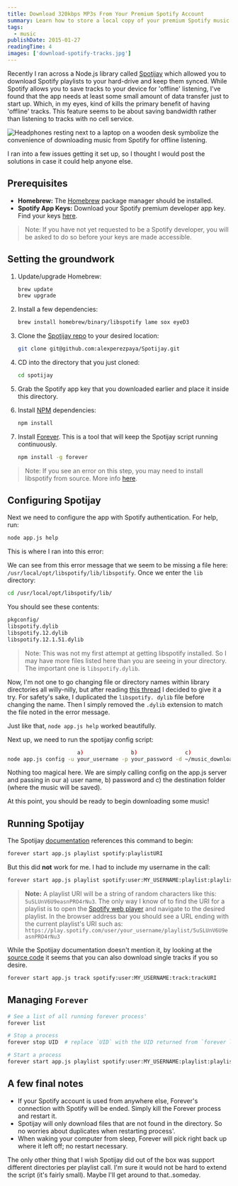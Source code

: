 ```yaml
---
title: Download 320kbps MP3s From Your Premium Spotify Account
summary: Learn how to store a local copy of your premium Spotify music using open-source software.
tags:
  - music
publishDate: 2015-01-27
readingTime: 4
images: ['download-spotify-tracks.jpg']
---
```


Recently I ran across a Node.js library called [Spotijay][spotijay] which allowed you to download Spotify playlists
to your hard-drive and keep them synced. While Spotify allows you to save tracks to your device for 'offline'
listening, I've found that the app needs at least some small amount of data transfer just to start up. Which, in my
eyes, kind of kills the primary benefit of having 'offline' tracks. This feature seems to be about saving bandwidth rather than listening to tracks with no cell service.

![Headphones resting next to a laptop on a wooden desk symbolize the convenience of downloading music from Spotify for offline listening.](download-spotify-tracks.jpg)

I ran into a few issues getting it set up, so I thought I would post the solutions in case it could help anyone else.

## Prerequisites

- **Homebrew:** The [Homebrew][homebrew] package manager should be installed.
- **Spotify App Keys:** Download your Spotify premium developer app key. Find your keys [here][spotify_keys].

> Note: If you have not yet requested to be a Spotify developer, you will be asked to do so before your keys are made accessible.

## Setting the groundwork

1. Update/upgrade Homebrew:

   ```bash
   brew update
   brew upgrade
   ```

2. Install a few dependencies:

   ```bash
   brew install homebrew/binary/libspotify lame sox eyeD3
   ```

3. Clone the [Spotijay repo][spotijay] to your desired location:

   ```bash
   git clone git@github.com:alexperezpaya/Spotijay.git
   ```

4. CD into the directory that you just cloned:

   ```bash
   cd spotijay
   ```

5. Grab the Spotify app key that you downloaded earlier and place it inside this directory.

6. Install [NPM][npm] dependencies:

   ```bash
   npm install
   ```

7. Install [Forever][forever]. This is a tool that will keep the Spotijay script running continuously.

   ```bash
   npm install -g forever
   ```

> Note: If you see an error on this step, you may need to install libspotify from source. More info [here][install_error].

## Configuring Spotijay

Next we need to configure the app with Spotify authentication. For help, run:

```bash
node app.js help
```

This is where I ran into this error:

<script src="https://gist.github.com/benjamincharity/df50392a38652534f4be.js"></script>

We can see from this error message that we seem to be missing a file here: `/usr/local/opt/libspotify/lib/libspotify`. Once we enter the `lib` directory:

```bash
cd /usr/local/opt/libspotify/lib/
```

You should see these contents:

```bash
pkgconfig/
libspotify.dylib
libspotify.12.dylib
libspotify.12.1.51.dylib
```

> Note: This was not my first attempt at getting libspotify installed. So I may have more files listed here than
> you are seeing in your directory. The important one is `libspotify.dylib`.

Now, I'm not one to go changing file or directory names within library directories all willy-nilly, but after
reading [this thread][libspotify_name] I decided to give it a try. For safety's sake, I duplicated the `libspotify.
dylib` file before changing the name. Then I simply removed the `.dylib` extension to match the file noted in the error message.

Just like that, `node app.js help` worked beautifully.

Next up, we need to run the spotijay config script:

```bash
                      a)               b)               c)
node app.js config -u your_username -p your_password -d ~/music_download
```

Nothing too magical here. We are simply calling config on the app.js server and passing in our a) user name, b)
password and c) the destination folder (where the music will be saved).

At this point, you should be ready to begin downloading some music!

## Running Spotijay

The Spotijay [documentation][spotijay_docs] references this command to begin:

```bash
forever start app.js playlist spotify:playlistURI
```

But this did **not** work for me. I had to include my username in the call:

```bash
forever start app.js playlist spotify:user:MY_USERNAME:playlist:playlistURI
```

> **Note:** A playlist URI will be a string of random characters like this: `5uSLUnV6U9easnPRO4rNu3`. The only way I
> know of to find the URI for a playlist is to open the [Spotify web player][web_player] and navigate to the desired
> playlist. In the browser address bar you should see a URL ending with the current playlist's URI such as:
> `https://play.spotify.com/user/your_username/playlist/5uSLUnV6U9easnPRO4rNu3`

While the Spotijay documentation doesn't mention it, by looking at the [source code][track] it seems that you can
also download single tracks if you so desire.

```bash
forever start app.js track spotify:user:MY_USERNAME:track:trackURI
```

## Managing `Forever`

```bash
# See a list of all running forever process'
forever list

# Stop a process
forever stop UID  # replace `UID` with the UID returned from `forever list`

# Start a process
forever start app.js playlist spotify:user:MY_USERNAME:playlist:playlistURI
```

## A few final notes

- If your Spotify account is used from anywhere else, Forever's connection with Spotify will be ended. Simply kill
  the Forever process and restart it.
- Spotijay will only download files that are not found in the directory. So no worries about duplicates when
  restarting process'.
- When waking your computer from sleep, Forever will pick right back up where it left off; no restart necessary.

The only other thing that I wish Spotijay did out of the box was support different directories per playlist call.
I'm sure it would not be hard to extend the script (it's fairly small). Maybe I'll get around to that..someday.

[spotijay]: https://github.com/alexperezpaya/Spotijay
[homebrew]: https://brew.sh/
[spotify_keys]: https://devaccount.spotify.com/my-account/keys/
[npm]: https://www.npmjs.com/
[forever]: https://github.com/foreverjs/forever
[install_error]: https://github.com/alexperezpaya/Spotijay/issues/3
[libspotify_name]: https://github.com/alexperezpaya/Spotijay/issues/5
[spotijay_docs]: https://github.com/alexperezpaya/Spotijay/blob/master/README.md
[web_player]: https://play.spotify.com
[track]: https://github.com/alexperezpaya/Spotijay/blob/master/app.js#L103-L111
